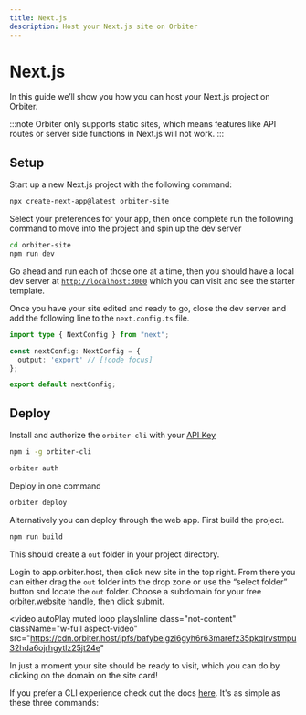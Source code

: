 ```yaml
---
title: Next.js
description: Host your Next.js site on Orbiter
---
```


# Next.js

In this guide we’ll show you how you can host your Next.js project on Orbiter.

:::note
Orbiter only supports static sites, which means features like API routes or server side functions in Next.js will not work.
:::

## Setup

Start up a new Next.js project with the following command:

```bash [terminal]
npx create-next-app@latest orbiter-site
```

Select your preferences for your app, then once complete run the following command to move into the project and spin up the dev server

```bash [terminal]
cd orbiter-site
npm run dev
```

Go ahead and run each of those one at a time, then you should have a local dev server at [`http://localhost:3000`](http://localhost:3000) which you can visit and see the starter template.

Once you have your site edited and ready to go, close the dev server and add the following line to the `next.config.ts` file.

```typescript
import type { NextConfig } from "next";

const nextConfig: NextConfig = {
  output: 'export' // [!code focus]
};

export default nextConfig;
```


## Deploy

Install and authorize the `orbiter-cli` with your [API Key](https//app.orbiter.host/api-keys)

```bash [terminal]
npm i -g orbiter-cli

orbiter auth
```

Deploy in one command

```bash [terminal]
orbiter deploy
```

Alternatively you can deploy through the web app. First build the project.

```bash [terminal]
npm run build
```

This should create a `out` folder in your project directory.

Login to app.orbiter.host, then click new site in the top right. From there you can either drag the `out` folder into the drop zone or use the “select folder” button snd locate the `out` folder. Choose a subdomain for your free [orbiter.website](http://orbiter.website) handle, then click submit.

<video
  autoPlay
  muted
  loop
  playsInline
  class="not-content"
  className="w-full aspect-video"
  src="https://cdn.orbiter.host/ipfs/bafybeigzi6gyh6r63marefz35pkqlrvstmpu32hda6ojrhgytlz25jt24e"
></video>

In just a moment your site should be ready to visit, which you can do by clicking on the domain on the site card!

If you prefer a CLI experience check out the docs [here](/cli). It's as simple as these three commands:
